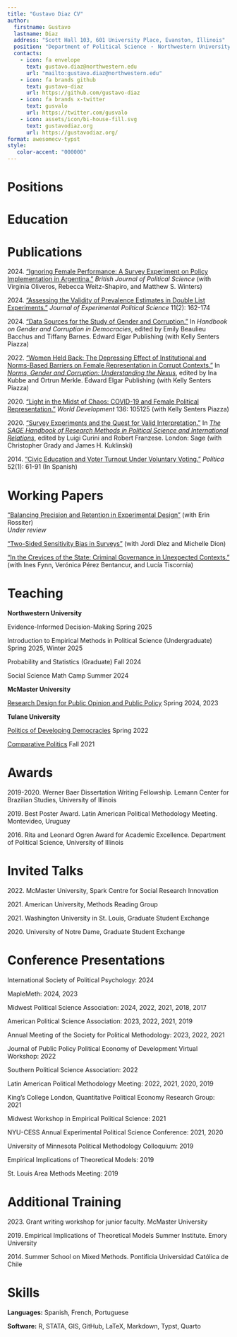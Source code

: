 ```yaml
---
title: "Gustavo Diaz CV"
author:
  firstname: Gustavo
  lastname: Diaz
  address: "Scott Hall 103, 601 University Place, Evanston, Illinois"
  position: "Department of Political Science ・ Northwestern University"
  contacts:
    - icon: fa envelope
      text: gustavo.diaz@northwestern.edu
      url: "mailto:gustavo.diaz@northwestern.edu"
    - icon: fa brands github
      text: gustavo-diaz
      url: https://github.com/gustavo-diaz
    - icon: fa brands x-twitter
      text: gusvalo
      url: https://twitter.com/gusvalo
    - icon: assets/icon/bi-house-fill.svg
      text: gustavodiaz.org
      url: https://gustavodiaz.org/
format: awesomecv-typst
style:
   color-accent: "000000"
---
```

```{=typst}
#set text(
  size: 10pt
)

#show link: set text(blue)
```


# Positions

```{=typst}
#resume-entry(
  title: "Northwestern University",
  description: "Assistant Professor of Instruction, Department of Political Science",
  date: "2024 -"
)

#resume-entry(
  title: "McMaster University",
  description: "Postdoctoral Fellow, Department of Political Science",
  date: "2022 - 2024"
)

#resume-entry(
  title: "Tulane University",
  description: "Postdoctoral Fellow, Center for Inter-American Policy and Research",
  date: "2021 - 2022"
)
```

# Education

```{=typst}
#resume-entry(
  title: "University of Illinois Urbana-Champaign",
  description: "PhD in Political Science
MA in Political Science",
  date: "2021
2017",
)

#resume-entry(
  title: "Pontificia Universidad Católica de Chile",
  description: "BA in Political Science",
  date: "2014"
)
```

# Publications  

2024\. ["Ignoring Female Performance: A Survey Experiment on Policy Implementation in Argentina."](https://gustavodiaz.org/files/research/gender_performance.pdf) *British Journal of Political Science* (with Virginia Oliveros, Rebecca Weitz-Shapiro, and Matthew S. Winters)  

2024\. ["Assessing the Validity of Prevalence Estimates in Double List Experiments."](https://doi.org/10.1017/XPS.2023.24) *Journal of Experimental Political Science* 11(2): 162-174

2024\. ["Data Sources for the Study of Gender and Corruption."](https://gustavodiaz.org/files/research/data_corruption.pdf) In *Handbook on Gender and Corruption in Democracies*, edited by Emily Beaulieu Bacchus and Tiffany Barnes. Edward Elgar Publishing (with Kelly Senters Piazza)

2022\. ["Women Held Back: The Depressing Effect of Institutional and Norms-Based Barriers on Female Representation in Corrupt Contexts."](https://gustavodiaz.org/files/research/gender_corruption.pdf) In [*Norms, Gender and Corruption: Understanding the Nexus*](https://www.e-elgar.com/shop/gbp/norms-gender-and-corruption-9781802205824.html), edited by Ina Kubbe and Ortrun Merkle. Edward Elgar Publishing
(with Kelly Senters Piazza)

2020\. ["Light in the Midst of Chaos: COVID-19 and Female Political Representation."](https://doi.org/10.1016/j.worlddev.2020.105125) *World Development* 136: 105125 (with Kelly Senters Piazza)

2020\. ["Survey Experiments and the Quest for Valid Interpretation."](https://gustavodiaz.org/files/research/sage_survey_experiments_chapter.pdf) In [*The SAGE Handbook of Research Methods in Political Science and International Relations*](https://us.sagepub.com/en-us/nam/the-sage-handbook-of-research-methods-in-political-science-and-international-relations/book262875), edited by Luigi Curini and Robert Franzese. London: Sage (with Christopher Grady and James H. Kuklinski)

2014\. ["Civic Education and Voter Turnout Under Voluntary Voting."](https://revistapolitica.uchile.cl/index.php/RP/article/view/33099/34813) *Política* 52(1): 61-91 (In Spanish)

# Working Papers

["Balancing Precision and Retention in Experimental Design"](https://gustavodiaz.org/files/research/precision_retention.pdf) (with Erin Rossiter)  
*Under review*


["Two-Sided Sensitivity Bias in Surveys"](https://gustavodiaz.org/files/research/ssm_arg.pdf) (with Jordi Díez and Michelle Dion)

["In the Crevices of the State: Criminal Governance in Unexpected Contexts."](https://gustavodiaz.org/files/research/crevices.pdf) (with Ines Fynn, Verónica Pérez Bentancur, and Lucía Tiscornia)

# Teaching  

**Northwestern University** 

Evidence-Informed Decision-Making `#h(1fr)`{=typst} Spring 2025

Introduction to Empirical Methods in Political Science (Undergraduate) `#h(1fr)`{=typst} Spring 2025, Winter 2025

Probability and Statistics (Graduate) `#h(1fr)`{=typst} Fall 2024

Social Science Math Camp `#h(1fr)`{=typst} Summer 2024

**McMaster University**  

[Research Design for Public Opinion and Public Policy](https://popw24.gustavodiaz.org/) `#h(1fr)`{=typst} Spring 2024, 2023

**Tulane University**  

[Politics of Developing Democracies](https://gustavodiaz.org/files/teaching/ddem_syllabus.pdf) `#h(1fr)`{=typst} Spring 2022

[Comparative Politics](https://gustavodiaz.org/teaching/cp_intro/syllabus/polc2300_syllabus.pdf)  `#h(1fr)`{=typst} Fall 2021

# Awards

2019-2020\. Werner Baer Dissertation Writing Fellowship. Lemann Center for Brazilian Studies,
University of Illinois

2019\. Best Poster Award. Latin American Political Methodology Meeting. Montevideo, Uruguay

2016\. Rita and Leonard Ogren Award for Academic Excellence. Department of Political Science,
University of Illinois

# Invited Talks

2022.\ McMaster University, Spark Centre for Social Research Innovation

2021.\ American University, Methods Reading Group

2021.\ Washington University in St. Louis, Graduate Student Exchange

2020.\ University of Notre Dame, Graduate Student Exchange

# Conference Presentations

<!-- Eventually have to make this into a list by year -->
International Society of Political Psychology: 2024

MapleMeth: 2024, 2023

Midwest Political Science Association: 2024, 2022, 2021, 2018, 2017

American Political Science Association: 2023, 2022, 2021, 2019

Annual Meeting of the Society for Political Methodology: 2023, 2022, 2021

Journal of Public Policy Political Economy of Development Virtual Workshop: 2022

Southern Political Science Association: 2022

Latin American Political Methodology Meeting: 2022, 2021, 2020, 2019

King's College London, Quantitative Political Economy Research Group: 2021

Midwest Workshop in Empirical Political Science: 2021

NYU-CESS Annual Experimental Political Science Conference: 2021, 2020

University of Minnesota Political Methodology Colloquium: 2019

Empirical Implications of Theoretical Models: 2019

St. Louis Area Methods Meeting: 2019

# Additional Training  

2023\. Grant writing workshop for junior faculty. McMaster University

2019\. Empirical Implications of Theoretical Models Summer Institute. Emory University

2014\. Summer School on Mixed Methods. Pontificia Universidad Católica de Chile

# Skills  

**Languages:** Spanish, French, Portuguese

**Software:** R, STATA, GIS, GitHub, LaTeX, Markdown, Typst, Quarto